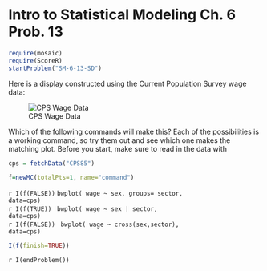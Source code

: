 Intro to Statistical Modeling Ch. 6 Prob. 13
========================================================
```r
require(mosaic)
require(ScoreR)
startProblem("SM-6-13-SD")
```

Here is a display constructed using the Current Population Survey wage data:

![CPS Wage Data](box-wages.png)

Which of the following commands will make this? Each of the
possibilities is a working command, so try them out and see which one
makes the matching plot.  Before you start, make sure to read in the
data with 
```r
cps = fetchData("CPS85")
```

```r
f=newMC(totalPts=1, name="command")
```
`r I(f(FALSE))` <code>bwplot( wage ~ sex, groups= sector, data=cps)</code>     
`r I(f(TRUE))` <code> bwplot( wage ~ sex | sector, data=cps)</code>     
`r I(f(FALSE))` <code> bwplot( wage ~ cross(sex,sector), data=cps)</code>
```r
I(f(finish=TRUE))
```

`r I(endProblem())`